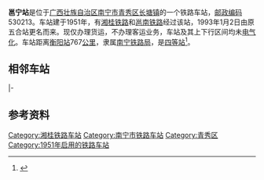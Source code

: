 {{noteTA
|1=zh-cn:始发车次; zh-hk:列車班次;
|2=zh-cn:车次; zh-hk:班次;
}}
{{Infobox China railway station
|车站名称 = 邕宁站
|other_name = 五合站
|车站拼音 = Yongning
|英文名称 = Yongning Railway Station
|车站代码 = 36419<ref>{{cite book|title=中华人民共和国铁路车站代码（GB/T 10302-2010）|publisher=中国标准出版社|year=2010|isbn=155066140495|ignore-isbn-error=true|pages=45}}</ref>
|电报码 = YRZ<ref>{{cite book|author=铁道部电子计算技术中心, 铁道部运输局|title=铁路车站站名代码表：TMIS使用|publisher=中国铁道出版社|location=北京|year=1998|isbn=9787113030995|pages=78}}</ref><ref>{{cite book|author=[[中华人民共和国铁道部|中华人民共和国铁道部]]|title=铁路电报站名略号（2012）|publisher=中国铁道出版社|location=北京|year=2012|unified=15113·3468|pages=159}}</ref>
|拼音码 = YNI
|车站位置 = [[广西壮族自治区|广西壮族自治区]][[南宁市|南宁市]][[青秀区|青秀区]][[长塘镇|长塘镇]]
|坐标 = {{coord|22.821269|108.526014|display=inline,title}}
|归属 = [[南宁铁路局|南宁铁路局]]
|线路 = [[湘桂铁路|湘桂铁路]]、[[邕南铁路|邕南铁路]]
|车站等级 = [[四等站_(中铁)|四等站]]
}}
'''邕宁站'''是位于[[广西壮族自治区|广西壮族自治区]][[南宁市|南宁市]][[青秀区|青秀区]][[长塘镇|长塘镇]]的一个铁路车站，[[邮政编码|邮政编码]]530213。车站建于1951年，有[[湘桂铁路|湘桂铁路]]和[[邕南铁路|邕南铁路]]经过该站，1993年1月2日由原五合站更名而来。现仅办理货运，不办理客运业务，车站及其上下行区间均未[[电气化|电气化]]。车站距离[[衡阳站|衡阳站]]767[[公里|公里]]，隶属[[南宁铁路局|南宁铁路局]]，是[[四等站_(中铁)|四等站]]<ref>{{Cite book|title=中国铁路站名词典|last=孙本祥主编|first=|publisher=北京：[[中国铁道出版社|中国铁道出版社]]|year=2003.04|isbn=7-113-03941-3|location=|pages=480}}</ref>。

== 相邻车站 ==
{{start rail box|[[中国铁路|中国铁路]]}}
{{s-inop|[[伶俐站|伶俐站]]<br /><s>''[[长塘站|长塘站]]''</s>(已撤销)|{{站|衡阳}}方向}}
{{s-line|[[湘桂铁路|湘桂铁路]]<br />邕宁站}}
{{s-inop|[[屯里站|屯里站]]|{{站|同登}}方向}}
|-
{{terminus}}
{{s-line|[[邕南铁路|邕南铁路]]<br />{{0}}{{0}} {{0}}{{0}}{{0}}{{0}} 邕宁站 18km →}}
{{s-inop|[[五象南站|五象南站]]|{{站|南宁南}}方向}}
{{end box}}

== 参考资料 ==
{{reflist}}

{{湘桂铁路}}
{{邕南铁路}}

[[Category:湘桂铁路车站|Category:湘桂铁路车站]]
[[Category:南宁市铁路车站|Category:南宁市铁路车站]]
[[Category:青秀区|Category:青秀区]]
[[Category:1951年启用的铁路车站|Category:1951年启用的铁路车站]]


{{铁路车站小作品}}
{{广西小作品}}